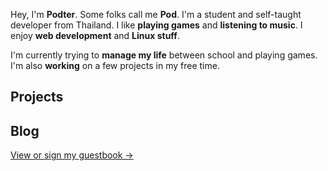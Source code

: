 
Hey, I'm **Podter**. Some folks call me **Pod**. I'm a student and self-taught
developer from Thailand. I like **playing games** and **listening to music**. I enjoy
**web development** and **Linux stuff**.

I'm currently trying to **manage my life** between school and playing games.
I'm also **working** on a few projects in my free time.

## Projects

<Projects />

## Blog

<Posts />

[//]: # (## Guestbook)

<Guestbook client:visible />

[View or sign my guestbook →](/guestbook)
